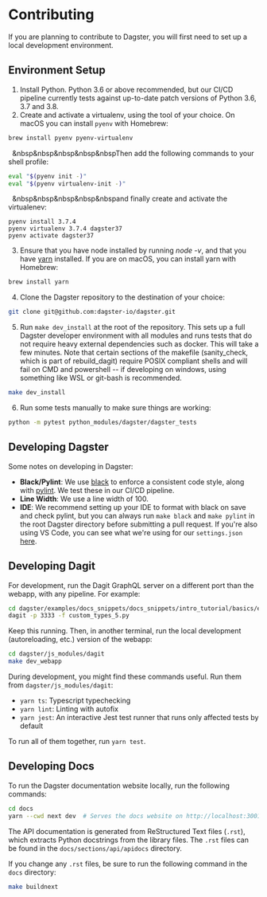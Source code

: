 
<DynamicMetaTags
  title="Contributing | Dagster"
  description="Contributions are welcome and are greatly appreciated. Here's the contribution guide."
/>

# Contributing

If you are planning to contribute to Dagster, you will first need to set
up a local development environment.

## Environment Setup

1.  Install Python. Python 3.6 or above recommended, but our CI/CD
    pipeline currently tests against up-to-date patch versions of Python
    3.6, 3.7 and 3.8.
2.  Create and activate a virtualenv, using the tool of your choice.
    On macOS you can install `pyenv` with Homebrew:

```bash
brew install pyenv pyenv-virtualenv
```

&nbsp;&nbsp;&nbsp&nbsp&nbsp&nbsp&nbspThen add the following commands to your shell profile:

```bash
eval "$(pyenv init -)"
eval "$(pyenv virtualenv-init -)"
```

&nbsp;&nbsp;&nbsp&nbsp&nbsp&nbsp&nbspand finally create and activate the virtualenev:

```
pyenv install 3.7.4
pyenv virtualenv 3.7.4 dagster37
pyenv activate dagster37
```

3.  Ensure that you have node installed by running _node -v_, and that you have
    [yarn](https://yarnpkg.com/lang/en/) installed. If you are on macOS,
    you can install yarn with Homebrew:

```bash
brew install yarn
```

4.  Clone the Dagster repository to the destination of your choice:

```bash
git clone git@github.com:dagster-io/dagster.git
```

5.  Run `make dev_install` at the root of the repository. This sets up a
    full Dagster developer environment with all modules and runs tests
    that do not require heavy external dependencies such as docker. This
    will take a few minutes. Note that certain sections of the makefile (sanity_check,
    which is part of rebuild_dagit) require POSIX compliant shells and will fail
    on CMD and powershell -- if developing on windows, using something like WSL or git-bash
    is recommended.

```bash
make dev_install
```

6.  Run some tests manually to make sure things are working:

```bash
python -m pytest python_modules/dagster/dagster_tests
```

## Developing Dagster

Some notes on developing in Dagster:

- **Black/Pylint**: We use [black](https://github.com/python/black) to
  enforce a consistent code style, along with
  [pylint](https://www.pylint.org/). We test these in our CI/CD
  pipeline.
- **Line Width**: We use a line width of 100.
- **IDE**: We recommend setting up your IDE to format with black on
  save and check pylint, but you can always run `make black` and
  `make pylint` in the root Dagster directory before submitting a pull
  request. If you're also using VS Code, you can see what we're
  using for our `settings.json`
  [here](https://gist.github.com/natekupp/7a17a9df8d2064e5389cc84aa118a896).

## Developing Dagit

For development, run the Dagit GraphQL server on a different port than
the webapp, with any pipeline. For example:

```bash
cd dagster/examples/docs_snippets/docs_snippets/intro_tutorial/basics/e04_quality
dagit -p 3333 -f custom_types_5.py
```

Keep this running. Then, in another terminal, run the local development
(autoreloading, etc.) version of the webapp:

```bash
cd dagster/js_modules/dagit
make dev_webapp
```

During development, you might find these commands useful. Run them from `dagster/js_modules/dagit`:

- `yarn ts`: Typescript typechecking
- `yarn lint`: Linting with autofix
- `yarn jest`: An interactive Jest test runner that runs only affected tests by default

To run all of them together, run `yarn test`.

## Developing Docs

To run the Dagster documentation website locally, run the following commands:

```bash
cd docs
yarn --cwd next dev  # Serves the docs website on http://localhost:3001
```

The API documentation is generated from ReStructured Text files (`.rst`), which extracts Python
docstrings from the library files. The `.rst` files can be found in the `docs/sections/api/apidocs`
directory.

If you change any `.rst` files, be sure to run the following command in the `docs` directory:

```bash
make buildnext
```
